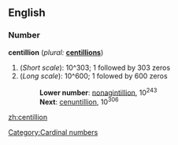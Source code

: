 ==English==
[[Category:Cardinal numbers]]
===Number===
'''centillion'''  (''plural:'' '''[[centillions]]''')
# (''Short scale''): 10^303; 1 followed by 303 zeros
# (''Long scale''): 10^600; 1 folowed by 600 zeros
#:'''Lower number''': [[nonagintillion]], 10<sup>243</sup>
#:'''Next''': [[cenuntillion]], 10<sup>306</sup>

[[zh:centillion]]